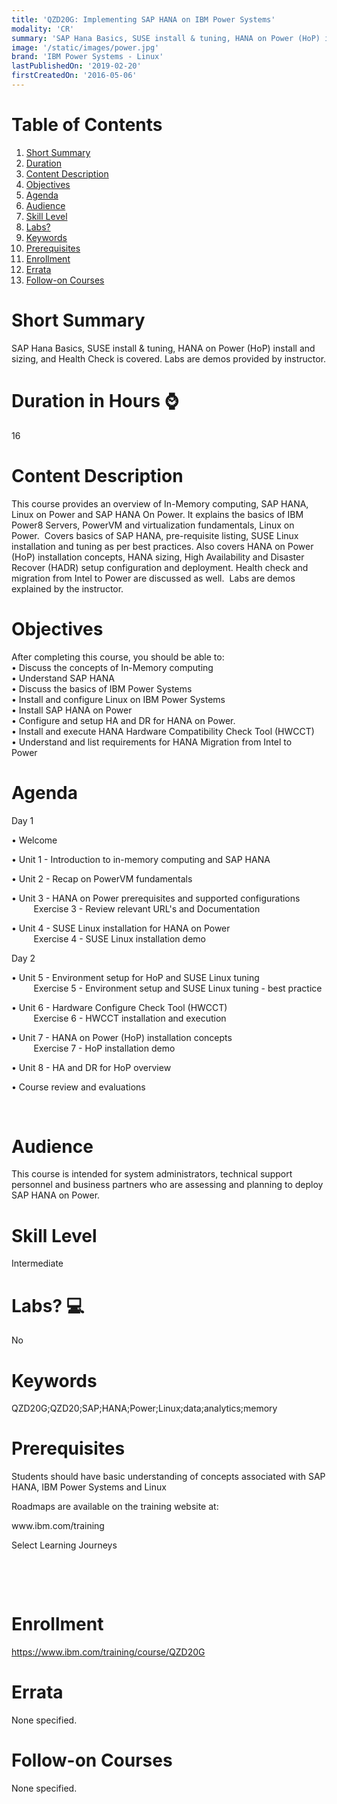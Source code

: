 ```yaml
---
title: 'QZD20G: Implementing SAP HANA on IBM Power Systems'
modality: 'CR'
summary: 'SAP Hana Basics, SUSE install & tuning, HANA on Power (HoP) install and sizing, and Health Check is covered.  Labs are demos provided by instructor.'
image: '/static/images/power.jpg'
brand: 'IBM Power Systems - Linux'
lastPublishedOn: '2019-02-20'
firstCreatedOn: '2016-05-06'
---
```

# Table of Contents
1.  [Short Summary](#short-summary)
2.  [Duration](#duration-in-hours-)
3.  [Content Description](#content-description)
4.  [Objectives](#objectives)
5.  [Agenda](#agenda)
6.  [Audience](#audience)
7.  [Skill Level](#skill-level)
8.  [Labs?](#labs-)
9.  [Keywords](#keywords)
10. [Prerequisites](#prerequisites)
11. [Enrollment](#enrollment)
12. [Errata](#errata)
13. [Follow-on Courses](#follow-on-courses)

# Short Summary
SAP Hana Basics, SUSE install & tuning, HANA on Power (HoP) install and sizing, and Health Check is covered.  Labs are demos provided by instructor.

# Duration in Hours ⌚
16

# Content Description
<p>This course provides an overview of In-Memory computing, SAP HANA, Linux on Power and SAP HANA On Power. It explains the basics of IBM Power8 Servers, PowerVM and virtualization fundamentals, Linux on Power.&nbsp; Covers basics of SAP HANA, pre-requisite listing, SUSE Linux installation and tuning as per best practices. Also covers HANA on Power (HoP) installation concepts, HANA sizing, High Availability and Disaster Recover (HADR) setup configuration and deployment. Health check and migration from Intel to Power are discussed as well.&nbsp; Labs are demos explained by the instructor. &nbsp;&nbsp;</p>

# Objectives
<p>After completing this course, you should be able to:&nbsp;&nbsp; &nbsp;<br />
&bull; Discuss the concepts of In-Memory computing&nbsp;&nbsp; &nbsp;<br />
&bull; Understand SAP HANA&nbsp;&nbsp; &nbsp;<br />
&bull; Discuss the basics of IBM Power Systems&nbsp;&nbsp; &nbsp;<br />
&bull; Install and configure Linux on IBM Power Systems&nbsp;&nbsp; &nbsp;<br />
&bull; Install SAP HANA on Power&nbsp;&nbsp; &nbsp;<br />
&bull; Configure and setup HA and DR for HANA on Power.&nbsp;&nbsp; &nbsp;<br />
&bull; Install and execute HANA Hardware Compatibility Check Tool (HWCCT)&nbsp;&nbsp; &nbsp;<br />
&bull; Understand and list requirements for HANA Migration from Intel to Power&nbsp;&nbsp;&nbsp;</p>

# Agenda
<p>Day 1</p><p>&bull; Welcome</p><p>&bull; Unit 1 - Introduction to in-memory computing and SAP HANA</p><p>&bull; Unit 2 - Recap on PowerVM fundamentals</p><p>&bull; Unit 3 - HANA on Power prerequisites and supported configurations<br />&nbsp;&nbsp;&nbsp;&nbsp;&nbsp;&nbsp;&nbsp;&nbsp; Exercise 3 - Review relevant URL&#39;s and Documentation</p><p>&bull; Unit 4 - SUSE Linux installation for HANA on Power<br />&nbsp;&nbsp;&nbsp;&nbsp;&nbsp;&nbsp;&nbsp;&nbsp; Exercise 4 - SUSE Linux installation demo</p><p>Day 2</p><p>&bull; Unit 5 - Environment setup for HoP and SUSE Linux tuning<br />&nbsp;&nbsp;&nbsp;&nbsp;&nbsp;&nbsp;&nbsp;&nbsp; Exercise 5 - Environment setup and SUSE Linux tuning - best practice</p><p>&bull; Unit 6 - Hardware Configure Check Tool (HWCCT)<br />&nbsp;&nbsp;&nbsp;&nbsp;&nbsp;&nbsp;&nbsp;&nbsp; Exercise 6 - HWCCT installation and execution</p><p>&bull; Unit 7 - HANA on Power (HoP) installation concepts<br />&nbsp;&nbsp;&nbsp;&nbsp;&nbsp;&nbsp;&nbsp;&nbsp; Exercise 7 - HoP installation demo</p><p>&bull; Unit 8 - HA and DR for HoP overview</p><p>&bull; Course review and evaluations</p><p>&nbsp;</p>

# Audience
<p>This course is intended for system administrators, technical support personnel and business partners who are assessing and planning to deploy SAP HANA on Power.</p>

# Skill Level
Intermediate

# Labs? 💻
No

# Keywords
QZD20G;QZD20;SAP;HANA;Power;Linux;data;analytics;memory

# Prerequisites
<p>Students should have basic understanding of concepts associated with SAP HANA, IBM Power Systems and Linux&nbsp;&nbsp;&nbsp;</p>

<p>Roadmaps are available on the training website at:</p>

<p>www.ibm.com/training</p>

<p>Select Learning Journeys</p>

<p>&nbsp;</p>

<p>&nbsp;</p>

# Enrollment
https://www.ibm.com/training/course/QZD20G

# Errata
None specified.

# Follow-on Courses
None specified.

